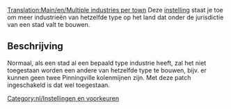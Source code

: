 [[Translation:Main/en/Multiple industries per town]]
{{en/-}}
Deze [[Main/en/geavanceerde instellingen/Economie/Nl#Meerdere vergelijkbare industrieën per stad toestaan|instelling]] staat je toe om meer industrieën van hetzelfde type op het land dat onder de jurisdictie van een stad valt te bouwen.

== Beschrijving ==

Normaal, als een stad al een bepaald type industrie heeft, zal het niet toegestaan worden een andere van hetzelfde type te bouwen, bijv. er kunnen geen twee Pinningville kolenmijnen zijn. Met deze patch ingeschakeld is dat wel toegestaan.

[[Category:nl/Instellingen en voorkeuren]]